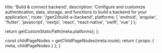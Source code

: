 
  title: 'Build & connect backend',
  description: 'Configure and customize authentication, data, storage, and functions to build a backend for your application.',
  route: '/gen2/build-a-backend',
  platforms: [
    'android',
    'angular',
    'flutter',
    'javascript',
    'nextjs',
    'react',
    'react-native',
    'swift',
    'vue'
  ]
};

  return getCustomStaticPath(meta.platforms);
};

  const childPageNodes = getChildPageNodes(meta.route);
  return {
    props: {
      meta,
      childPageNodes
    }
  };
}

<Overview childPageNodes={props.childPageNodes} />
